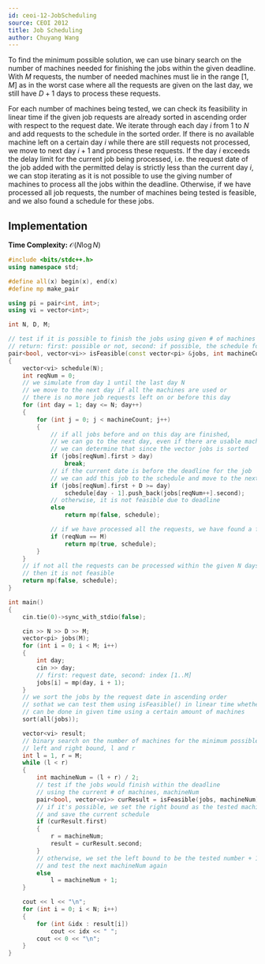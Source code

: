 ```yaml
---
id: ceoi-12-JobScheduling
source: CEOI 2012
title: Job Scheduling
author: Chuyang Wang
---
```


To find the minimum possible solution, we can use binary search on the number of machines needed for finishing the jobs within the given deadline. With $M$ requests, the number of needed machines must lie in the range $[1, M]$ as in the worst case where all the requests are given on the last day, we still have $D + 1$ days to process these requests. 

For each number of machines being tested, we can check its feasibility in linear time if the given job requests are already sorted in ascending order with respect to the request date. We iterate through each day $i$ from $1$ to $N$ and add requests to the schedule in the sorted order. If there is no available machine left on a certain day $i$ while there are still requests not processed, we move to next day $i+1$ and process these requests. If the day $i$ exceeds the delay limit for the current job being processed, i.e. the request date of the job added with the permitted delay is strictly less than the current day $i$, we can stop iterating as it is not possible to use the giving number of machines to process all the jobs within the deadline. Otherwise, if we have processed all job requests, the number of machines being tested is feasible, and we also found a schedule for these jobs. 

## Implementation

**Time Complexity:** $\mathcal{O}(N \log N)$

<LanguageSection>

<CPPSection>

```cpp
#include <bits/stdc++.h>
using namespace std;

#define all(x) begin(x), end(x)
#define mp make_pair

using pi = pair<int, int>;
using vi = vector<int>;

int N, D, M;

// test if it is possible to finish the jobs using given # of machines
// return: first: possible or not, second: if possible, the schedule for the jobs
pair<bool, vector<vi>> isFeasible(const vector<pi> &jobs, int machineCount)
{
	vector<vi> schedule(N);
	int reqNum = 0;
	// we simulate from day 1 until the last day N
	// we move to the next day if all the machines are used or
	// there is no more job requests left on or before this day
	for (int day = 1; day <= N; day++)
	{
		for (int j = 0; j < machineCount; j++)
		{
			// if all jobs before and on this day are finished,
			// we can go to the next day, even if there are usable machines left
			// we can determine that since the vector jobs is sorted
			if (jobs[reqNum].first > day)
				break;
			// if the current date is before the deadline for the job
			// we can add this job to the schedule and move to the next job request
			if (jobs[reqNum].first + D >= day)
				schedule[day - 1].push_back(jobs[reqNum++].second);
			// otherwise, it is not feasible due to deadline
			else
				return mp(false, schedule);

			// if we have processed all the requests, we have found a feasible sol
			if (reqNum == M)
				return mp(true, schedule);
		}
	}
	// if not all the requests can be processed within the given N days,
	// then it is not feasible
	return mp(false, schedule);
}

int main()
{
	cin.tie(0)->sync_with_stdio(false);

	cin >> N >> D >> M;
	vector<pi> jobs(M);
	for (int i = 0; i < M; i++)
	{
		int day;
		cin >> day;
		// first: request date, second: index [1..M]
		jobs[i] = mp(day, i + 1);
	}
	// we sort the jobs by the request date in ascending order
	// sothat we can test them using isFeasible() in linear time whether they
	// can be done in given time using a certain amount of machines
	sort(all(jobs));

	vector<vi> result;
	// binary search on the number of machines for the minimum possible solution
	// left and right bound, l and r
	int l = 1, r = M;
	while (l < r)
	{
		int machineNum = (l + r) / 2;
		// test if the jobs would finish within the deadline
		// using the current # of machines, machineNum
		pair<bool, vector<vi>> curResult = isFeasible(jobs, machineNum);
		// if it's possible, we set the right bound as the tested machine number
		// and save the current schedule
		if (curResult.first)
		{
			r = machineNum;
			result = curResult.second;
		}
		// otherwise, we set the left bound to be the tested number + 1
		// and test the next machineNum again
		else
			l = machineNum + 1;
	}

	cout << l << "\n";
	for (int i = 0; i < N; i++)
	{
		for (int &idx : result[i])
			cout << idx << " ";
		cout << 0 << "\n";
	}
}
```

</CPPSection>


</LanguageSection>
